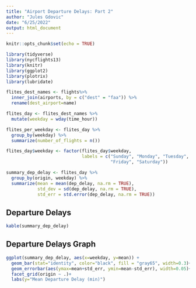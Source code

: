 ```yaml
---
title: "Airport Departure Delays: Part 2"
author: "Jules Gdovic"
date: "6/25/2022"
output: html_document
---
```


```r
knitr::opts_chunk$set(echo = TRUE)
```

```r
library(tidyverse)
library(nycflights13)
library(knitr)
library(ggplot2)
library(plotrix)
library(lubridate)
```

```r
flites_dest_names <- flights%>%
  inner_join(airports, by = c("dest" = "faa")) %>%
  rename(dest_airport=name)
```

```r
flites_day <- flites_dest_names %>%
  mutate(weekday = wday(time_hour))
```

```r
flites_per_weekday <- flites_day %>%
  group_by(weekday) %>%
  summarize(number_of_flights = n())
```


```r
flites_day$weekday <- factor(flites_day$weekday,
                             labels = c("Sunday", "Monday", "Tuesday", "Wednesday", "Thursday",
                                        "Friday", "Saturday"))
```


```r
summary_dep_delay <- flites_day %>%
  group_by(origin, weekday) %>%
  summarize(mean = mean(dep_delay, na.rm = TRUE),
            std_dev = sd(dep_delay, na.rm = TRUE),
            std_err = std.error(dep_delay, na.rm = TRUE))
```

## Departure Delays
```r
kable(summary_dep_delay)
```

## Departure Delays Graph
```r
ggplot(summary_dep_delay, aes(x=weekday, y=mean)) +
  geom_bar(stat="identity", color="black", fill = "gray65", width=0.3)+
  geom_errorbar(aes(ymax=mean+std_err, ymin=mean-std_err), width=0.05)+
  facet_grid(origin ~ .)+
  labs(y="Mean Departure Delay (min)")
```






